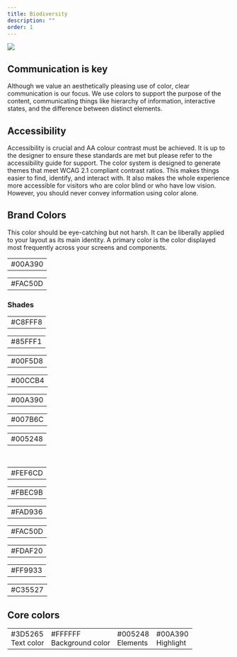 ```yaml
---
title: Biodiversity
description: ""
order: 1
---
```



 ![](../../md_components/static/BISE.png)


## Communication is key

Although we value an aesthetically pleasing use of color, clear communication is our focus. We use colors to support the purpose of the content, communicating things like hierarchy of information, interactive states, and the difference between distinct elements.

## Accessibility

Accessibility is crucial and AA colour contrast must be achieved. It is up to the designer to ensure these standards are met but please refer to the accessibility guide for support. The color system is designed to generate themes that meet WCAG 2.1 compliant contrast ratios. This makes things easier to find, identify, and interact with. It also makes the whole experience more accessible for visitors who are color blind or who have low vision. However, you should never convey information using color alone.


## Brand Colors 

This color should be eye-catching but not harsh. It can be liberally applied to your layout as its main identity. A primary color is the color displayed most frequently across your screens and components.

<div style={{width:'100%',float:'left'}}>
    <table style={{float:'left'}} >
        <tbody>
            <tr>
                <td style={{backgroundColor:'#00A390'}} className="large-color-box-td">
                    <div style={{color:'black'}} className="large-color-box">#00A390 </div>
                </td>            
            </tr>
        </tbody>
    </table>
    <table style={{float:'left'}} >
        <tbody>
            <tr>
                <td style={{backgroundColor:'#FAC50D'}} className="large-color-box-td">
                    <div style={{color:'black'}} className="large-color-box">#FAC50D </div>
                </td>            
            </tr>
        </tbody>
    </table>

</div>
<div style={{width:'100%',float:'left'}}>
    <h3>Shades</h3>    
    <table style={{float:'left'}} >
        <tbody>
            <tr>
            <td style={{backgroundColor:'#C8FFF8'}} className="small-color-box-td-70">
                    <div style={{color:'black'}} className="small-color-box-70">#C8FFF8</div>
                </td>            
            </tr>
        </tbody>
    </table>
   <table style={{float:'left'}} >
        <tbody>
            <tr>
            <td style={{backgroundColor:'#85FFF1'}} className="small-color-box-td-70">
                    <div style={{color:'black'}} className="small-color-box-70">#85FFF1</div>
                </td>            
            </tr>
        </tbody>
    </table>
   <table style={{float:'left'}} >
        <tbody>
            <tr>
            <td style={{backgroundColor:'#00F5D8'}} className="small-color-box-td-70">
                    <div style={{color:'black'}} className="small-color-box-70">#00F5D8</div>
                </td>            
            </tr>
        </tbody>
    </table>  
     <table style={{float:'left'}} >
        <tbody>
            <tr>
            <td style={{backgroundColor:'#00CCB4'}} className="small-color-box-td-70">
                    <div style={{color:'black'}} className="small-color-box-70">#00CCB4</div>
                </td>            
            </tr>
        </tbody>
    </table>   
    <table style={{float:'left'}} >
        <tbody>
            <tr>
            <td style={{backgroundColor:'#00A390'}} className="small-color-box-td-70">
                    <div style={{color:'black'}} className="small-color-box-70">#00A390</div>
                </td>            
            </tr>
        </tbody>
    </table>
       <table style={{float:'left'}} >
        <tbody>
            <tr>
            <td style={{backgroundColor:'#007B6C'}} className="small-color-box-td-70">
                    <div style={{color:'white'}} className="small-color-box-70">#007B6C</div>
                </td>            
            </tr>
        </tbody>
    </table>  
     <table style={{float:'left'}} >
        <tbody>
            <tr>
            <td style={{backgroundColor:'#005248'}} className="small-color-box-td-70">
                    <div style={{color:'white'}} className="small-color-box-70">#005248</div>
                </td>            
            </tr>
        </tbody> </table>
    
</div>

<br/>
<div style={{ width: '100%', float: 'left', marginBottom: '40px'}}>
  <table style={{float:'left'}} >
        <tbody>
            <tr>
            <td style={{backgroundColor:'#FEF6CD'}} className="small-color-box-td-70">
                    <div style={{color:'black'}} className="small-color-box-70">#FEF6CD</div>
                </td>            
            </tr>
        </tbody>
    </table>   
    <table style={{float:'left'}} >
        <tbody>
            <tr>
            <td style={{backgroundColor:'#FBEC9B'}} className="small-color-box-td-70">
                    <div style={{color:'black'}} className="small-color-box-70">#FBEC9B</div>
                </td>            
            </tr>
        </tbody>
    </table>
    <table style={{float:'left'}} >
        <tbody>
            <tr>
            <td style={{backgroundColor:'#FAD936'}} className="small-color-box-td-70">
                    <div style={{color:'black'}} className="small-color-box-70">#FAD936</div>
                </td>            
            </tr>
        </tbody>
    </table>   
   <table style={{float:'left'}} >
        <tbody>
            <tr>
            <td style={{backgroundColor:'#FAC50D'}} className="small-color-box-td-70">
                    <div style={{color:'black'}} className="small-color-box-70">#FAC50D</div>
                </td>            
            </tr>
        </tbody> </table>
    <table style={{float:'left'}} >
        <tbody>
            <tr>
            <td style={{backgroundColor:'#FDAF20'}} className="small-color-box-td-70">
                    <div style={{color:'black'}} className="small-color-box-70">#FDAF20</div>
                </td>            
            </tr>
        </tbody>
    </table>
       <table style={{float:'left'}} >
        <tbody>
            <tr>
            <td style={{backgroundColor:'#FF9933'}} className="small-color-box-td-70">
                    <div style={{color:'black'}} className="small-color-box-70">#FF9933</div>
                </td>            
            </tr>
        </tbody>
    </table>   
    <table style={{float:'left'}} >
        <tbody>
            <tr>
            <td style={{backgroundColor:'#C35527'}} className="small-color-box-td-70">
                    <div style={{color:'white'}} className="small-color-box-70">#C35527</div>
                </td>            
            </tr>
        </tbody>
    </table>
</div>

<SupplementaryColors />

## Core colors

<table style={{ width:"100%", float:'left', marginBottom: '20px'}} >
    <tbody>
        <tr>
            <td style={{backgroundColor:'#3D5265'}} className="large-color-box-td">
                <div style={{color:'white'}} className="large-color-box">#3D5265 <br/>Text color</div>
            </td>   
                <td style={{backgroundColor:'#FFFFFF'}} className="large-color-box-td">
                <div style={{color:'black'}} className="large-color-box">#FFFFFF <br/>Background color</div>
            </td>
            <td style={{backgroundColor:'#005248'}} className="large-color-box-td">
                <div style={{color:'white'}} className="large-color-box">#005248<br/> Elements  </div>
            </td>     
            <td style={{backgroundColor:'#00A390'}} className="large-color-box-td">
                <div style={{color:'black'}} className="large-color-box">#00A390<br/> Highlight  </div>
            </td>     
        </tr>
    </tbody>
</table> 

<LinkColors />

<StateColors />

<EEAColorPalette />
